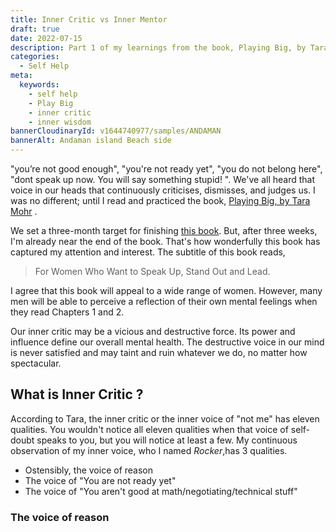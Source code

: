 ```yaml
---
title: Inner Critic vs Inner Mentor
draft: true
date: 2022-07-15
description: Part 1 of my learnings from the book, Playing Big, by Tara Mohr
categories:
  - Self Help
meta:
  keywords:
    - self help
    - Play Big
    - inner critic
    - inner wisdom
bannerCloudinaryId: v1644740977/samples/ANDAMAN
bannerAlt: Andaman island Beach side
---
```


"you’re not good enough", "you're not ready yet", "you do not belong here",
"dont speak up now. You will say something stupid! ". We've all heard that voice
in our heads that continuously criticises, dismisses, and judges us. I was no
different; until I read and practiced the book,
[Playing Big, by Tara Mohr](https://amzn.to/3cvmhol) .


We set a three-month target for finishing [this book](https://amzn.to/3cvmhol).
But, after three weeks, I'm already near the end of the book. That's how
wonderfully this book has captured my attention and interest. The subtitle of
this book reads,

> For Women Who Want to Speak Up, Stand Out and Lead.

I agree that this book will appeal to a wide range of women. However, many men
will be able to perceive a reflection of their own mental feelings when they
read Chapters 1 and 2.

Our inner critic may be a vicious and destructive force. Its power and influence
define our overall mental health. The destructive voice in our mind is never
satisfied and may taint and ruin whatever we do, no matter how spectacular.

## What is Inner Critic ?

According to Tara, the inner critic or the inner voice of "not me" has eleven
qualities. You wouldn't notice all eleven qualities when that voice of
self-doubt speaks to you, but you will notice at least a few. My continuous
observation of my inner voice, who I named _Rocker_,has 3 qualities.

- Ostensibly, the voice of reason
- The voice of "You are not ready yet"
- The voice of "You aren't good at math/negotiating/technical stuff"

### The voice of reason

